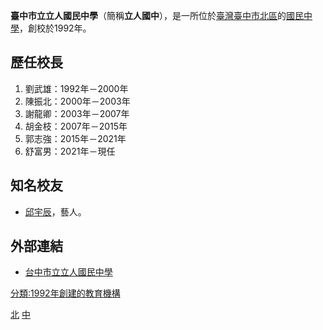 {{Unreferenced|time=2021-12-09T14:15:57+00:00}}
{{Infobox_School
|name           = 臺中市立立人國民中學
|other_name     =
|image          =
|logo           =
|motto          =
|established    = 1992年8月1日
|type           = 公立，國民中學
|grades         = 國一至國三
|district       = {{TWN}}[[臺中市|臺中市]][[北區_(台中市)|北區]]
|address        = [[臺灣|臺灣]][[臺中市|臺中市]][[北區_(臺中市)|北區]]北平路一段62號
|principal      = 舒富男
|faculty        =
|enrollment     =
|free_label     = 校別
|free_text      = 男女合校
|free_label2    =
|free_text2     =
|information    =
|website        =[https://ljjh.tc.edu.tw/index.php]
}}

'''臺中市立立人國民中學'''（簡稱'''立人國中'''），是一所位於[[臺灣|臺灣]][[臺中市|臺中市]][[北區_(臺中市)|北區]]的[[國民中學|國民中學]]，創校於1992年。

==歷任校長==
#劉武雄：1992年－2000年
#陳振北：2000年－2003年
#謝龍卿：2003年－2007年
#胡金枝：2007年－2015年
#郭志強：2015年－2021年
#舒富男：2021年－現任
== 知名校友 ==
*[[邱宇辰|邱宇辰]]，藝人。

==外部連結==
*[https://ljjh.tc.edu.tw/index.php 台中市立立人國民中學] {{Wayback|url=https://ljjh.tc.edu.tw/index.php |date=20040828091543 }} 

{{臺中市國民中小學}}

[[Category:臺中市立國民中學|北]]
[[Category:臺中市北區學校|中]]
[[分類:1992年創建的教育機構|分類:1992年創建的教育機構]]